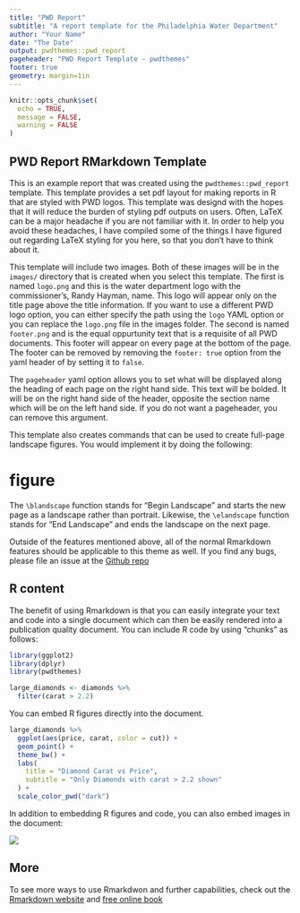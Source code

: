 ```yaml
---
title: "PWD Report"
subtitle: "A report template for the Philadelphia Water Department"
author: "Your Name"
date: "The Date"
output: pwdthemes::pwd_report
pageheader: "PWD Report Template - pwdthemes"
footer: true
geometry: margin=1in
---
```


```r
knitr::opts_chunk$set(
  echo = TRUE,
  message = FALSE, 
  warning = FALSE
)
```

## PWD Report RMarkdown Template

This is an example report that was created using the `pwdthemes::pwd_report` template. This template provides a set pdf layout for making reports in R that are styled with PWD logos. This template was designd with the hopes that it will reduce the burden of styling pdf outputs on users. Often, LaTeX can be a major headache if you are not familiar with it. In order to help you avoid these headaches, I have compiled some of the things I have figured out regarding LaTeX styling for you here, so that you don't have to think about it. 

This template will include two images. Both of these images will be in the `images/` directory that is created when you select this template. The first is named `logo.png` and this is the water department logo with the commissioner's, Randy Hayman, name. This logo will appear only on the title page above the title information. If you want to use a different PWD logo option, you can either specify the path using the `logo` YAML option or you can replace the `logo.png` file in the images folder. The second is named `footer.png` and is the equal oppurtunity text that is a requisite of all PWD documents. This footer will appear on every page at the bottom of the page. The footer can be removed by removing the `footer: true` option from the yaml header of by setting it to `false`. 

The `pageheader` yaml option allows you to set what will be displayed along the heading of each page on the right hand side. This text will be bolded. It will be on the right hand side of the header, opposite the section name which will be on the left hand side. If you do not want a pageheader, you can remove this argument. 

This template also creates commands that can be used to create full-page landscape figures. You would implement it by doing the following:


\newpage
\blandscape

# figure

\newpage
\elandscape


The `\blandscape` function stands for "Begin Landscape" and starts the new page as a landscape rather than portrait. Likewise, the `\elandscape` function stands for "End Landscape" and ends the landscape on the next page.

Outside of the features mentioned above, all of the normal Rmarkdown features should be applicable to this theme as well. If you find any bugs, please file an issue at the [Github repo](https://github.com/tbradley1013/pwdthemes/issues)


## R content

The benefit of using Rmarkdown is that you can easily integrate your text and code into a single document which can then be easily rendered into a publication quality document. You can include R code by using "chunks" as follows:

```r
library(ggplot2)
library(dplyr)
library(pwdthemes)
```

```r
large_diamonds <- diamonds %>% 
  filter(carat > 2.2)
```

You can embed R figures directly into the document. 

```r
large_diamonds %>% 
  ggplot(aes(price, carat, color = cut)) + 
  geom_point() + 
  theme_bw() + 
  labs(
    title = "Diamond Carat vs Price",
    subtitle = "Only Diamonds with carat > 2.2 shown"
  ) + 
  scale_color_pwd("dark")

```

In addition to embedding R figures and code, you can also embed images in the document:

![](images/logo.png)

## More

To see more ways to use Rmarkdwon and further capabilities, check out the [Rmarkdown website](https://rmarkdown.rstudio.com/index.html) and [free online book](https://bookdown.org/yihui/rmarkdown/)
